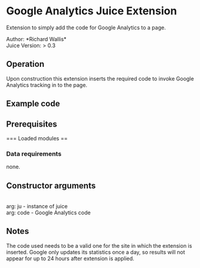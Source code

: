 = Google Analytics Juice Extension =

Extension to simply add the code for Google Analytics to a page.

Author: *Richard Wallis*<br/>
Juice Version: > 0.3

== Operation ==

Upon construction this extension inserts the required code to invoke Google Analytics tracking in to the page.

== Example code ==
{{{new gasJuice(juice,"UA-xxxxxxx-xx");}}}

== Prerequisites ==
=== Loaded modules ==
{{{juice.loadJs("http://{MyServer}/extensions/GoogleAnalytics.js");}}}

=== Data requirements ===

none.

== Constructor arguments ==
{{{gasJuice(ju,code)}}}<br/>
arg: ju - instance of juice <br/>
arg: code - Google Analytics code<br/>

== Notes ==

The code used needs to be a valid one for the site in which the extension is inserted.  Google only updates its statistics once a day, so results will not appear for up to 24 hours after extension is applied.  
